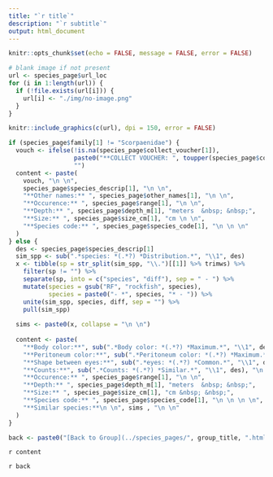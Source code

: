 ```yaml
---
title: "`r title`"
description: "`r subtitle`"
output: html_document
---
```


```r
knitr::opts_chunk$set(echo = FALSE, message = FALSE, error = FALSE)
```

```r
# blank image if not present
url <- species_page$url_loc
for (i in 1:length(url)) {
  if (!file.exists(url[i])) {
    url[i] <- "./img/no-image.png"
  }
}

knitr::include_graphics(c(url), dpi = 150, error = FALSE)

if (species_page$family[1] != "Scorpaenidae") {
  vouch <- ifelse(!is.na(species_page$collect_voucher[1]),
                  paste0("**COLLECT VOUCHER: ", toupper(species_page$collect_voucher[1]), "**"), 
                  "")
  content <- paste(
    vouch, "\n \n",
    species_page$species_descrip[1], "\n \n",
    "**Other names:** ", species_page$other_names[1], "\n \n",
    "**Occurence:** ", species_page$range[1], "\n \n",
    "**Depth:** ", species_page$depth_m[1], "meters  &nbsp; &nbsp;",
    "**Size:** ", species_page$size_cm[1], "cm \n \n",
    "**Species code:** ", species_page$species_code[1], "\n \n \n"
  )
} else {
  des <- species_page$species_descrip[1]
  sim_spp <- sub(".*species: *(.*?) *Distribution.*", "\\1", des)
  x <- tibble(sp = str_split(sim_spp, "\\.")[[1]] %>% trimws) %>%
    filter(sp != "") %>%
    separate(sp, into = c("species", "diff"), sep = " - ") %>%
    mutate(species = gsub("RF", "rockfish", species),
           species = paste0("- *", species, "* - ")) %>%
    unite(sim_spp, species, diff, sep = "") %>%
    pull(sim_spp)
  
  sims <- paste0(x, collapse = "\n \n")
  
  content <- paste(
    "**Body color:**", sub(".*Body color: *(.*?) *Maximum.*", "\\1", des), "\n \n",
    "**Peritoneum color:**", sub(".*Peritoneum color: *(.*?) *Maximum.*", "\\1", des), "&nbsp; &nbsp;",
    "**Shape between eyes:**", sub(".*eyes: *(.*?) *Common.*", "\\1", des), "\n \n",
    "**Counts:**", sub(".*Counts: *(.*?) *Similar.*", "\\1", des), "\n \n",
    "**Occurence:** ", species_page$range[1], "\n \n",
    "**Depth:** ", species_page$depth_m[1], "meters  &nbsp; &nbsp;",
    "**Size:** ", species_page$size_cm[1], "cm &nbsp; &nbsp;",
    "**Species code:** ", species_page$species_code[1], "\n \n \n \n",
    "**Similar species:**\n \n", sims , "\n \n"
  )
}

back <- paste0("[Back to Group](../species_pages/", group_title, ".html)")
```

`r content`



`r back`
